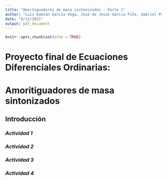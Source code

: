 ```yaml
---
title: "Amortiguadores de masa sintonizados - Parte 1"
author: "Luis Damián García Vega, José de Jesús García Piña, Gabriel Peytral Borja"
date: "9/12/2021"
output: pdf_document
---
```


```r
knitr::opts_chunk$set(echo = TRUE)
```

\newcommand{\bcenter}{\begin{center}}
\newcommand{\ecenter}{\end{center}}

\bcenter
# Proyecto final de Ecuaciones Diferenciales Ordinarias: 
# Amoritiguadores de masa sintonizados
\ecenter

## **Introducción**

### *Actividad 1*
### *Actividad 2*
### *Actividad 3*
### *Actividad 4*